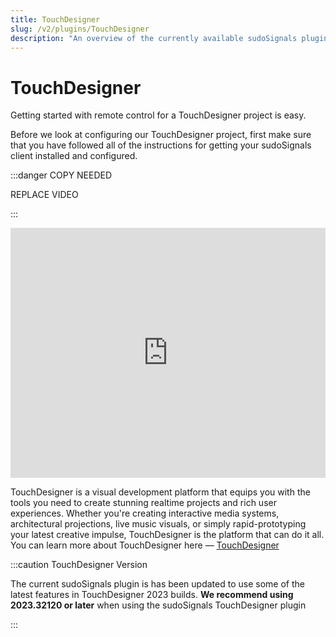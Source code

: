 ```yaml
---
title: TouchDesigner
slug: /v2/plugins/TouchDesigner
description: "An overview of the currently available sudoSignals plugins"
---
```



# TouchDesigner

Getting started with remote control for a TouchDesigner project is easy.

Before we look at configuring our TouchDesigner project, first make sure that you have followed all of the instructions for getting your sudoSignals client installed and configured.

:::danger COPY NEEDED

REPLACE VIDEO

:::

<iframe src="https://player.vimeo.com/video/812123891?badge=0&amp;autopause=0&amp;player_id=0&amp;app_id=58479" width="100%" height= "400" frameborder="0" allow="autoplay; fullscreen; picture-in-picture" allowfullscreen title="sudoSignals | Plugins: TouchDesigner"></iframe>



TouchDesigner is a visual development platform that equips you with the tools you need to create stunning realtime projects and rich user experiences. Whether you're creating interactive media systems, architectural projections, live music visuals, or simply rapid-prototyping your latest creative impulse, TouchDesigner is the platform that can do it all. You can learn more about TouchDesigner here — [TouchDesigner]

:::caution TouchDesigner Version

The current sudoSignals plugin is has been updated to use some of the latest features in TouchDesigner 2023 builds. **We recommend using 2023.32120 or later** when using the sudoSignals TouchDesigner plugin

:::

<DocCardList />

<!-- links -->
[TouchDesigner]: https://derivative.ca/
